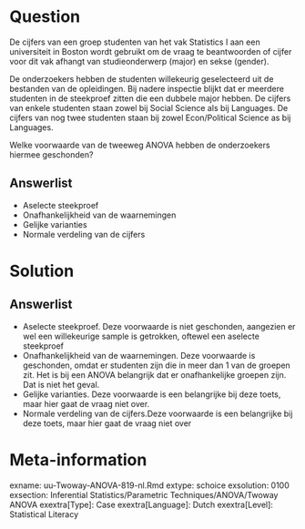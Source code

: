 Question
========
  
De cijfers van een groep studenten van het vak Statistics I aan een universiteit in Boston wordt gebruikt om de vraag te beantwoorden of cijfer voor dit vak afhangt van studieonderwerp (major) en sekse (gender). 

De onderzoekers hebben de studenten willekeurig geselecteerd uit de bestanden van de opleidingen. Bij nadere inspectie blijkt dat er meerdere studenten in de steekproef zitten die een dubbele major hebben. De cijfers van enkele studenten staan zowel bij Social Science als bij Languages. De cijfers van nog twee studenten staan bij zowel Econ/Political Science as bij Languages. 

Welke voorwaarde van de tweeweg ANOVA hebben de onderzoekers hiermee geschonden?

  
Answerlist
----------
* Aselecte steekproef
* Onafhankelijkheid van de waarnemingen 
* Gelijke varianties
* Normale verdeling van de cijfers


Solution
========
  


Answerlist
----------
* Aselecte steekproef. Deze voorwaarde is niet geschonden, aangezien er wel een willekeurige sample is getrokken, oftewel een aselecte steekproef
* Onafhankelijkheid van de waarnemingen. Deze voorwaarde is geschonden, omdat er studenten zijn die in meer dan 1 van de groepen zit. Het is bij een ANOVA belangrijk dat er onafhankelijke groepen zijn. Dat is niet het geval.
* Gelijke varianties. Deze voorwaarde is een belangrijke bij deze toets, maar hier gaat de vraag niet over.
* Normale verdeling van de cijfers.Deze voorwaarde is een belangrijke bij deze toets, maar hier gaat de vraag niet over



Meta-information
================
exname: uu-Twoway-ANOVA-819-nl.Rmd
extype: schoice
exsolution: 0100
exsection: Inferential Statistics/Parametric Techniques/ANOVA/Twoway ANOVA
exextra[Type]: Case
exextra[Language]: Dutch
exextra[Level]: Statistical Literacy
